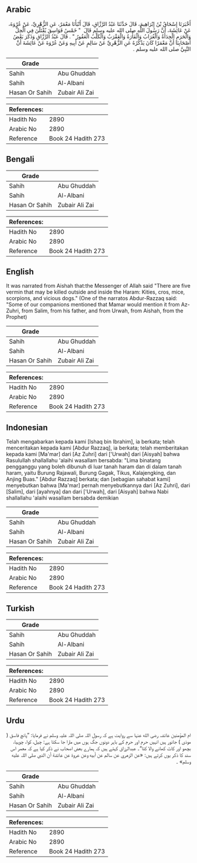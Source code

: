 ## Arabic


<div dir="rtl" lang="ar" style={{fontSize:'larger',backgroundColor:'#f8f9fa',padding:20}}>
أَخْبَرَنَا إِسْحَاقُ بْنُ إِبْرَاهِيمَ، قَالَ حَدَّثَنَا عَبْدُ الرَّزَّاقِ، قَالَ أَنْبَأَنَا مَعْمَرٌ، عَنِ الزُّهْرِيِّ، عَنْ عُرْوَةَ، عَنْ عَائِشَةَ، أَنَّ رَسُولَ اللَّهِ صلى الله عليه وسلم قَالَ ‏ "‏ خَمْسُ فَوَاسِقَ يُقْتَلْنَ فِي الْحِلِّ وَالْحَرَمِ الْحِدَأَةُ وَالْغُرَابُ وَالْفَأْرَةُ وَالْعَقْرَبُ وَالْكَلْبُ الْعَقُورُ ‏"‏ ‏.‏ قَالَ عَبْدُ الرَّزَّاقِ وَذَكَرَ بَعْضُ أَصْحَابِنَا أَنَّ مَعْمَرًا كَانَ يَذْكُرُهُ عَنِ الزُّهْرِيِّ عَنْ سَالِمٍ عَنْ أَبِيهِ وَعَنْ عُرْوَةَ عَنْ عَائِشَةَ أَنَّ النَّبِيَّ صلى الله عليه وسلم ‏.‏
</div>
<div style={{backgroundColor:'#f8f9fa',padding:20, marginBottom: 10}}><table> <thead> <tr> <th>Grade</th> <th></th> </tr> </thead> <tbody> <tr><td>Sahih</td><td>Abu Ghuddah</td></tr><tr><td>Sahih</td><td>Al-Albani</td></tr><tr><td>Hasan Or Sahih</td><td>Zubair Ali Zai</td></tr></tbody></table><table> <thead> <tr> <th>References:</th> <th></th> </tr> </thead> <tbody><tr><td>Hadith No</td><td>2890</td></tr><tr><td>Arabic No</td><td>2890</td></tr><tr><td>Reference</td><td>Book 24 Hadith 273</td></tr></tbody></table></div>

## Bengali


<div dir="ltr" lang="bn" style={{fontSize:'larger',backgroundColor:'#f8f9fa',padding:20}}>

</div>
<div style={{backgroundColor:'#f8f9fa',padding:20, marginBottom: 10}}><table> <thead> <tr> <th>Grade</th> <th></th> </tr> </thead> <tbody> <tr><td>Sahih</td><td>Abu Ghuddah</td></tr><tr><td>Sahih</td><td>Al-Albani</td></tr><tr><td>Hasan Or Sahih</td><td>Zubair Ali Zai</td></tr></tbody></table><table> <thead> <tr> <th>References:</th> <th></th> </tr> </thead> <tbody><tr><td>Hadith No</td><td>2890</td></tr><tr><td>Arabic No</td><td>2890</td></tr><tr><td>Reference</td><td>Book 24 Hadith 273</td></tr></tbody></table></div>

## English


<div dir="ltr" lang="en" style={{fontSize:'larger',backgroundColor:'#f8f9fa',padding:20}}>
It was narrated from Aishah that:the Messenger of Allah said "There are five vermin that may be killed outside and inside the Haram: Kities, cros, mice, scorpions, and vicious dogs." (One of the narratos Abdur-Razzaq said: "Some of our companions mentioned that Mamar would mention it from Az-Zuhri, from Salim, from his father, and from Urwah, from Aishah, from the Prophet)
</div>
<div style={{backgroundColor:'#f8f9fa',padding:20, marginBottom: 10}}><table> <thead> <tr> <th>Grade</th> <th></th> </tr> </thead> <tbody> <tr><td>Sahih</td><td>Abu Ghuddah</td></tr><tr><td>Sahih</td><td>Al-Albani</td></tr><tr><td>Hasan Or Sahih</td><td>Zubair Ali Zai</td></tr></tbody></table><table> <thead> <tr> <th>References:</th> <th></th> </tr> </thead> <tbody><tr><td>Hadith No</td><td>2890</td></tr><tr><td>Arabic No</td><td>2890</td></tr><tr><td>Reference</td><td>Book 24 Hadith 273</td></tr></tbody></table></div>

## Indonesian


<div dir="ltr" lang="id" style={{fontSize:'larger',backgroundColor:'#f8f9fa',padding:20}}>
Telah mengabarkan kepada kami [Ishaq bin Ibrahim], ia berkata; telah menceritakan kepada kami [Abdur Razzaq], ia berkata; telah memberitakan kepada kami [Ma'mar] dari [Az Zuhri] dari ['Urwah] dari [Aisyah] bahwa Rasulullah shallallahu 'alaihi wasallam bersabda: "Lima binatang pengganggu yang boleh dibunuh di luar tanah haram dan di dalam tanah haram, yaitu Burung Rajawali, Burung Gagak, Tikus, Kalajengking, dan Anjing Buas." [Abdur Razzaq] berkata; dan [sebagian sahabat kami] menyebutkan bahwa [Ma'mar] pernah menyebutkannya dari [Az Zuhri], dari [Salim], dari [ayahnya] dan dari ['Urwah], dari [Aisyah] bahwa Nabi shallallahu 'alaihi wasallam bersabda demikian
</div>
<div style={{backgroundColor:'#f8f9fa',padding:20, marginBottom: 10}}><table> <thead> <tr> <th>Grade</th> <th></th> </tr> </thead> <tbody> <tr><td>Sahih</td><td>Abu Ghuddah</td></tr><tr><td>Sahih</td><td>Al-Albani</td></tr><tr><td>Hasan Or Sahih</td><td>Zubair Ali Zai</td></tr></tbody></table><table> <thead> <tr> <th>References:</th> <th></th> </tr> </thead> <tbody><tr><td>Hadith No</td><td>2890</td></tr><tr><td>Arabic No</td><td>2890</td></tr><tr><td>Reference</td><td>Book 24 Hadith 273</td></tr></tbody></table></div>

## Turkish


<div dir="ltr" lang="tr" style={{fontSize:'larger',backgroundColor:'#f8f9fa',padding:20}}>

</div>
<div style={{backgroundColor:'#f8f9fa',padding:20, marginBottom: 10}}><table> <thead> <tr> <th>Grade</th> <th></th> </tr> </thead> <tbody> <tr><td>Sahih</td><td>Abu Ghuddah</td></tr><tr><td>Sahih</td><td>Al-Albani</td></tr><tr><td>Hasan Or Sahih</td><td>Zubair Ali Zai</td></tr></tbody></table><table> <thead> <tr> <th>References:</th> <th></th> </tr> </thead> <tbody><tr><td>Hadith No</td><td>2890</td></tr><tr><td>Arabic No</td><td>2890</td></tr><tr><td>Reference</td><td>Book 24 Hadith 273</td></tr></tbody></table></div>

## Urdu


<div dir="rtl" lang="ur" style={{fontSize:'larger',backgroundColor:'#f8f9fa',padding:20}}>
ام المؤمنین عائشہ رضی الله عنہا سے روایت ہے کہ رسول اللہ صلی اللہ علیہ وسلم نے فرمایا: ”پانچ فاسق ( موذی ) جانور ہیں انہیں حرم اور حرم کے باہر دونوں جگ ہوں میں مارا جا سکتا ہے: چیل، کوا، چوہیا، بچھو اور کاٹ کھانے والا کتا“۔ عبدالرزاق کہتے ہیں کہ ہمارے بعض اصحاب نے ذکر کیا ہے کہ معمر اس سند کا ذکر یوں کرتے ہیں: «عن الزهري عن سالم عن أبيه وعن عروة عن عائشة أن النبي صلى اللہ عليه وسلم» ۔
</div>
<div style={{backgroundColor:'#f8f9fa',padding:20, marginBottom: 10}}><table> <thead> <tr> <th>Grade</th> <th></th> </tr> </thead> <tbody> <tr><td>Sahih</td><td>Abu Ghuddah</td></tr><tr><td>Sahih</td><td>Al-Albani</td></tr><tr><td>Hasan Or Sahih</td><td>Zubair Ali Zai</td></tr></tbody></table><table> <thead> <tr> <th>References:</th> <th></th> </tr> </thead> <tbody><tr><td>Hadith No</td><td>2890</td></tr><tr><td>Arabic No</td><td>2890</td></tr><tr><td>Reference</td><td>Book 24 Hadith 273</td></tr></tbody></table></div>